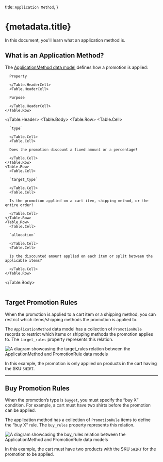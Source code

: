 
  title: `Application Method`,
}

# {metadata.title}

In this document, you'll learn what an application method is.

## What is an Application Method?

The [ApplicationMethod data model](/references/promotion/models/ApplicationMethod) defines how a promotion is applied:

<Table>
  <Table.Header>
    <Table.Row>
      <Table.HeaderCell>
      
      Property
      
      </Table.HeaderCell>
      <Table.HeaderCell>
      
      Purpose
      
      </Table.HeaderCell>
    </Table.Row>
  </Table.Header>
  <Table.Body>
    <Table.Row>
      <Table.Cell>

      `type`

      </Table.Cell>
      <Table.Cell>

      Does the promotion discount a fixed amount or a percentage?

      </Table.Cell>
    </Table.Row>
    <Table.Row>
      <Table.Cell>

      `target_type`

      </Table.Cell>
      <Table.Cell>

      Is the promotion applied on a cart item, shipping method, or the entire order?

      </Table.Cell>
    </Table.Row>
    <Table.Row>
      <Table.Cell>

      `allocation`

      </Table.Cell>
      <Table.Cell>

      Is the discounted amount applied on each item or split between the applicable items?

      </Table.Cell>
    </Table.Row>
  </Table.Body>
</Table>

## Target Promotion Rules

When the promotion is applied to a cart item or a shipping method, you can restrict which items/shipping methods the promotion is applied to.

The `ApplicationMethod` data model has a collection of `PromotionRule` records to restrict which items or shipping methods the promotion applies to. The `target_rules` property represents this relation. 

![A diagram showcasing the target_rules relation between the ApplicationMethod and PromotionRule data models](https://res.cloudinary.com/dza7lstvk/image/upload/v1709898273/Medusa%20Resources/application-method-target-rules_hqaymz.jpg)

In this example, the promotion is only applied on products in the cart having the SKU `SHIRT`.

---

## Buy Promotion Rules

When the promotion’s type is `buyget`, you must specify the “buy X” condition. For example, a cart must have two shirts before the promotion can be applied.

The application method has a collection of `PromotionRule` items to define the “buy X” rule. The `buy_rules` property represents this relation. 

![A diagram showcasing the buy_rules relation between the ApplicationMethod and PromotionRule data models](https://res.cloudinary.com/dza7lstvk/image/upload/v1709898453/Medusa%20Resources/application-method-buy-rules_djjuhw.jpg)

In this example, the cart must have two products with the SKU `SHIRT` for the promotion to be applied.